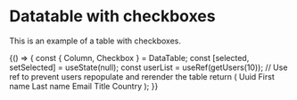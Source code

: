 
<Meta title="Library/DataTable" component={DataTable} />

# Datatable with checkboxes

This is an example of a table with checkboxes.

<Canvas>
    <Story name="Checkboxes example">
        {() => {
            const { Column, Checkbox } = DataTable;
            const [selected, setSelected] = useState(null);
            const userList = useRef(getUsers(10)); // Use ref to prevent users repopulate and rerender the table
            return (
                <DataTable data={userList.current}>
                    <Column id="id">Uuid</Column>
                    <Column id="firstName">First name</Column>
                    <Column id="lastName">Last name</Column>
                    <Column id="email">Email</Column>
                    <Column id="title">Title</Column>
                    <Column id="country">Country</Column>
                    <Checkbox onChange={setSelected} />
                </DataTable>
            );
        }}
    </Story>
</Canvas>
